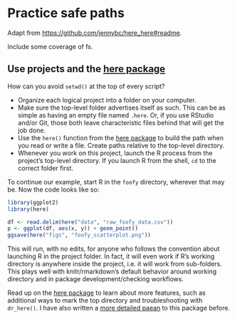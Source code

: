 # Practice safe paths {#safe-paths}

Adapt from <https://github.com/jennybc/here_here#readme>.

Include some coverage of fs.

## Use projects and the [here package](https://CRAN.R-project.org/package=here)

How can you avoid `setwd()` at the top of every script?

  * Organize each logical project into a folder on your computer.
  * Make sure the top-level folder advertises itself as such. This can be as simple as having an empty file named `.here`. Or, if you use RStudio and/or Git, those both leave characteristic files behind that will get the job done.
  * Use the `here()` function from the [here package](https://CRAN.R-project.org/package=here) to build the path when you read or write a file. Create paths relative to the top-level directory.
  * Whenever you work on this project, launch the R process from the project's top-level directory. If you launch R from the shell, `cd` to the correct folder first.
  
To continue our example, start R in the `foofy` directory, wherever that may be. Now the code looks like so:


```r
library(ggplot2)
library(here)

df <- read.delim(here("data", "raw_foofy_data.csv"))
p <- ggplot(df, aes(x, y)) + geom_point()
ggsave(here("figs", "foofy_scatterplot.png"))
```


This will run, with no edits, for anyone who follows the convention about launching R in the project folder. In fact, it will even work if R's working directory is anywhere inside the project, i.e. it will work from sub-folders. This plays well with knitr/rmarkdown's default behavior around working directory and in package development/checking workflows.

Read up on the [here package](https://CRAN.R-project.org/package=here) to learn
about more features, such as additional ways to mark the top directory and
troubleshooting with `dr_here()`. I have also written a [more detailed
paean](https://github.com/jennybc/here_here) to this package before.

